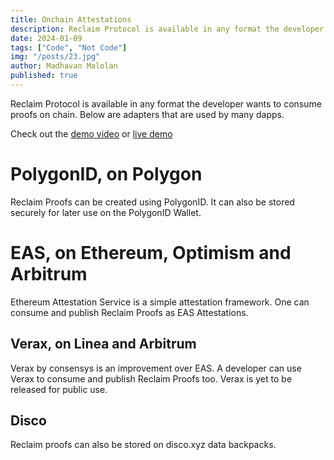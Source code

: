 ```yaml
---
title: Onchain Attestations
description: Reclaim Protocol is available in any format the developer wants to consume proofs on chain. Below are adapters that are used by many dapps.
date: 2024-01-09
tags: ["Code", "Not Code"]
img: "/posts/23.jpg"
author: Madhavan Malolan
published: true
---
```


Reclaim Protocol is available in any format the developer wants to consume proofs on chain. Below are adapters that are used by many dapps.

Check out the [demo video](https://blog.reclaimprotocol.org/posts/usecase-onchain/) or [live demo](https://publish-credentials.reclaimprotocol.org/)

# PolygonID, on Polygon

Reclaim Proofs can be created using PolygonID. It can also be stored securely for later use on the PolygonID Wallet.

# EAS, on Ethereum, Optimism and Arbitrum

Ethereum Attestation Service is a simple attestation framework. One can consume and publish Reclaim Proofs as EAS Attestations.

## Verax, on Linea and Arbitrum

Verax by consensys is an improvement over EAS. A developer can use Verax to consume and publish Reclaim Proofs too. Verax is yet to be released for public use.

## Disco

Reclaim proofs can also be stored on disco.xyz data backpacks.
